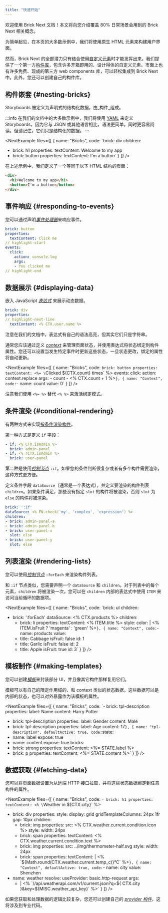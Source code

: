 ```yaml
---
title: "快速开始"
---
```



欢迎使用 Brick Next 文档！本文将向您介绍覆盖 80% 日常场景会用到的 Brick Next 相关概念。

为简单起见，在本页的大多数示例中，我们将使用原生 HTML 元素来构建用户界面。

然而，Brick Next 的全部潜力只有结合使用[自定义元素](https://developer.mozilla.org/zh-CN/docs/Web/API/Web_components)时才能发挥出来。我们提供了一个第一方[构件库](https://github.com/easyops-cn/next-bricks)，包含许多开箱即用的、设计得体的自定义元素。市面上也有许多免费、现成的第三方 web components 库，可以轻松集成到 Brick Next 中。此外，您还可以创建自己的构件库。

## 构件嵌套 {#nesting-bricks}

Storyboards 被定义为声明式的结构化数据，由_构件_组成。

:::info
在我们的文档中的大多数示例中，我们将使用 [YAML](https://zh.wikipedia.org/wiki/YAML) 来定义 Storyboards，因为它与 JSON 或其他语言相比，语法更简单，同时更容易阅读。但请记住，它们只是结构化的数据。
:::

<NextExample
  files={[
    {
      name: "Bricks",
      code:
`brick: div
children:
- brick: h1
  properties:
    textContent: Welcome to my app
- brick: button
  properties:
    textContent: I'm a button`
    }
  ]}
/>

在上述示例中，我们定义了一个等同于以下 HTML 结构的页面：

```html
<div>
  <h1>Welcome to my app</h1>
  <button>I'm a button</button>
</div>
```

## 事件响应 {#responding-to-events}

您可以通过声明[_事件处理器_](../concepts/events.md)来响应事件。

```yaml
brick: button
properties:
  textContent: Click me
// highlight-start
events:
  click:
    action: console.log
    args:
    - You clicked me
// highlight-end
```

## 数据展示 {#displaying-data}

嵌入 JavaScript [_表达式_](../concepts/expressions.md) 来展示动态数据。

```yaml
brick: div
properties:
// highlight-next-line
  textContent: <% CTX.user.name %>
```

注意在我们的文档中，表达式有自己的语法高亮，但其实它们只是字符串。

通常您应该通过定义 [_context_](../concepts/context.md) 来管理页面状态，并使用表达式将状态绑定到构件属性。您还可以设置当发生特定事件时更新这些状态，一旦状态更改，绑定的属性将自动更新。

<NextExample
  files={[
    {
      name: "Bricks",
      code:
`brick: button
properties:
  textContent: <%= \`Clicked \${CTX.count} times\` %>
events:
  click:
    action: context.replace
    args:
    - count
    - <% CTX.count + 1 %>`
    },
    {
      name: "Context",
      code:
`- name: count
  value: 0`
    }
  ]}
/>

注意我们使用 `<%= %>` 替代 `<% %>` 来激活绑定模式。

## 条件渲染 {#conditional-rendering}

有两种方式来实现[按条件渲染构件](../concepts/conditional-rendering.md)。

第一种方式是定义 `if` 字段：

```yaml
- if: <% CTX.isAdmin %>
  brick: admin-panel
- if: <% !CTX.isAdmin %>
  brick: user-panel
```

第二种是使用[_控制节点_](../concepts/control-nodes.md) `:if`。如果您的条件判断很复杂或者有多个构件需要渲染，这种方式更方便。

定义条件字段 `dataSource`（通常是一个表达式），并定义要渲染的构件列表 `children`。如果条件满足，那些没有指定 `slot` 的构件将被渲染，否则 `slot` 为 `else` 的构件将被渲染。

```yaml
brick: ':if'
dataSource: <% FN.check('my', 'complex', 'expression') %>
children:
- brick: admin-panel-a
- brick: admin-panel-b
- brick: user-panel-x
  slot: else
- brick: user-panel-y
  slot: else
```

## 列表渲染 {#rendering-lists}

您可以使用[_控制节点_](../concepts/control-nodes.md) `:forEach` 来渲染构件列表。

和 `:if` 节点类似，您需要声明一个 `dataSource` 和 `children`。对于列表中的每个元素，`children` 将被渲染一次。您可以在 `children` 内部的表达式中使用 `ITEM` 来访问当前循环的数据项。

<NextExample
  files={[
    {
      name: "Bricks",
      code:
`brick: ul
children:
- brick: ':forEach'
  dataSource: <% CTX.products %>
  children:
  - brick: li
    properties:
      textContent: <% ITEM.title %>
      style:
        color: |
          <% ITEM.isFruit ? 'magenta' : 'green' %>`
    },
    {
      name: "Context",
      code:
`- name: products
  value:
  - title: Cabbage
    isFruit: false
    id: 1
  - title: Garlic
    isFruit: false
    id: 2
  - title: Apple
    isFruit: true
    id: 3`
    }
  ]}
/>

## 模板制作 {#making-templates}

您可以创建[_模板_](../concepts/custom-templates.md)来封装部分 UI，并且像其它构件那样复用它们。

模板可以有自己的限定作用域的、和 context 类似的状态数据。这些数据可以是内部的状态，也可以对外暴露作为该模板的属性。

<NextExample
  files={[
    {
      name: "Bricks",
      code:
`- brick: tpl-description
  properties:
    label: Name
    content: Harry Potter
- brick: tpl-description
  properties:
    label: Gender
    content: Male
- brick: tpl-description
  properties:
    label: Age
    content: 17`
    },
    {
      name: "tpl-description",
      defaultActive: true,
      code:
`state:
- name: label
  expose: true
- name: content
  expose: true
bricks:
- brick: strong
  properties:
    textContent: <%= STATE.label %>
- brick: p
  properties:
    textContent: <%= STATE.content %>`
    }
  ]}
/>

## 数据获取 {#fetching-data}

您可以将页面数据设置为从远端 HTTP 接口拉取，并将这些状态数据绑定到任意构件的属性。

<NextExample
  files={[
    {
      name: "Bricks",
      code:
`- brick: h1
  properties:
    textContent: <% \`Weather in \${CTX.city}\` %>
- brick: div
  properties:
    style:
      display: grid
      gridTemplateColumns: 24px 1fr
      gap: 10px
  children:
  - brick: img
    properties:
      src: <% CTX.weather.current.condition.icon %>
      style:
        width: 24px
  - brick: span
    properties:
      textContent: <% CTX.weather.current.condition.text %>
  - brick: img
    properties:
      src: ../img/thermometer-half.svg
      style:
        width: 24px
  - brick: span
    properties:
      textContent: |
        <% \`\${Math.round(CTX.weather.current.temp_c)}°C\` %>`
    },
    {
      name: "Context",
      defaultActive: true,
      code:
`- name: city
  value: Shenzhen
- name: weather
  resolve:
    useProvider: basic.http-request
    args:
    - |
      <%
        \`//api.weatherapi.com/v1/current.json?q=\${
          CTX.city
        }&key=\${MISC.weather_api_key}\`
      %>`
    }
  ]}
/>

如果您获取和处理数据的逻辑比较复杂，您还可以创建自己的 [_provider 构件_](../concepts/provider-bricks.md)，这将涉及到专业代码。
